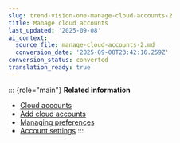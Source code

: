 ```yaml
---
slug: trend-vision-one-manage-cloud-accounts-2
title: Manage cloud accounts
last_updated: '2025-09-08'
ai_context:
  source_file: manage-cloud-accounts-2.md
  conversion_date: '2025-09-08T23:42:16.259Z'
conversion_status: converted
translation_ready: true
---
```


::: {role="main"}
**Related information**

- [Cloud accounts](cloud-accounts-cloud-posture-setup-2.mdx)
- [Add cloud accounts](add-cloud-accounts-2.mdx)
- [Managing preferences](managing-preferences-2.mdx)
- [Account settings](account-settings-2.mdx)
:::
